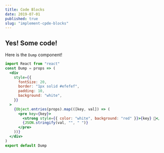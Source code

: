 ```yaml
---
title: Code Blocks
date: 2019-07-01
published: true
slug: "implement-cpde-blocks"
---
```


## Yes! Some code!

Here is the `Dump` component!

```jsx
import React from "react"
const Dump = props => (
  <div
    style={{
      fontSize: 20,
      border: "1px solid #efefef",
      padding: 10,
      background: "white",
    }}
  >
    {Object.entries(props).map(([key, val]) => (
      <pre key={key}>
        <strong style={{ color: "white", background: "red" }}>{key} 💩</strong>
        {JSON.stringify(val, "", " ")}
      </pre>
    ))}
  </div>
)
export default Dump
```
